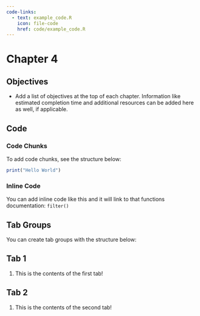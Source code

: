 ```yaml
---
code-links:
  - text: example_code.R
    icon: file-code
    href: code/example_code.R
---
```


# Chapter 4

## Objectives

-   Add a list of objectives at the top of each chapter. Information like estimated completion time and additional resources can be added here as well, if applicable.

## Code

### Code Chunks

To add code chunks, see the structure below:

```r
print("Hello World")
```

### Inline Code

You can add inline code like this and it will link to that functions documentation: `filter()`

## Tab Groups

You can create tab groups with the structure below:

::: {.panel-tabset}

## Tab 1

1. This is the contents of the first tab!

## Tab 2

1. This is the contents of the second tab!

:::
